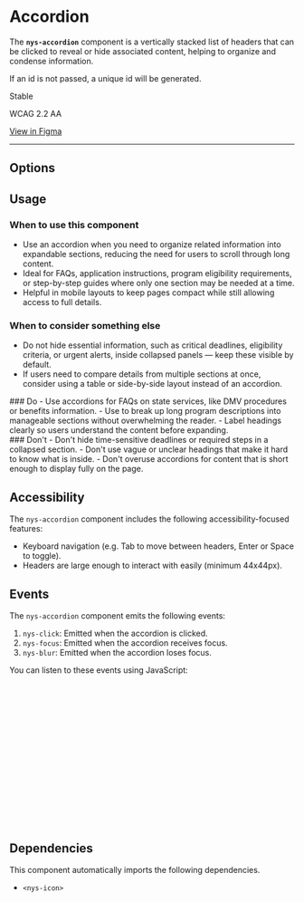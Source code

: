 
<Meta of={NysAccordionStories} title="Components/Accordion/Documentation" />

# Accordion

The **`nys-accordion`** component is a vertically stacked list of headers that can be clicked to reveal or hide associated content, helping to organize and condense information.

If an id is not passed, a unique id will be generated.

<p className="pill pill--stable">Stable</p>

<p className="pill pill--wcag">WCAG 2.2 AA</p>

<p className="pill pill--uikit">
	<a href="https://www.figma.com/design/TODO/add/url" target="_blank">View in Figma</a>
</p>

---

<Canvas of={NysAccordionStories.Basic} />

<Controls />

## Options

## Usage

### When to use this component
- Use an accordion when you need to organize related information into expandable sections, reducing the need for users to scroll through long content.
- Ideal for FAQs, application instructions, program eligibility requirements, or step-by-step guides where only one section may be needed at a time.
- Helpful in mobile layouts to keep pages compact while still allowing access to full details.

### When to consider something else
- Do not hide essential information, such as critical deadlines, eligibility criteria, or urgent alerts, inside collapsed panels — keep these visible by default.
- If users need to compare details from multiple sections at once, consider using a table or side-by-side layout instead of an accordion.

<div className="nys-grid-row nys-grid-gap-lg">
  <div className="nys-mobile-lg:nys-grid-col">
    <div className="usage-card usage-card--do">
      ### <nys-icon name="check_circle" color="var(--nys-color-success)" /> Do
      - Use accordions for FAQs on state services, like DMV procedures or benefits information.
      - Use to break up long program descriptions into manageable sections without overwhelming the reader.
      - Label headings clearly so users understand the content before expanding.
    </div>
  </div>
  <div className="nys-mobile-lg:nys-grid-col">
    <div className="usage-card usage-card--dont">
      ### <nys-icon name="error" color="var(--nys-color-danger)" /> Don't
      - Don't hide time-sensitive deadlines or required steps in a collapsed section.
      - Don't use vague or unclear headings that make it hard to know what is inside.
      - Don't overuse accordions for content that is short enough to display fully on the page.
    </div>
  </div>
</div>

## Accessibility

The `nys-accordion` component includes the following accessibility-focused features:

- Keyboard navigation (e.g. Tab to move between headers, Enter or Space to toggle).
- Headers are large enough to interact with easily (minimum 44x44px).


## Events

The `nys-accordion` component emits the following events:

1. `nys-click`: Emitted when the accordion is clicked.
2. `nys-focus`: Emitted when the accordion receives focus.
3. `nys-blur`: Emitted when the accordion loses focus.

You can listen to these events using JavaScript:

```js
// Select the accordion component
const accordion = document.querySelector("nys-accordion");

// Listen for the 'nys-click' event
accordion.addEventListener("nys-click", () => {
	console.log("Accordion clicked");
});

// Listen for the 'nys-focus' event
accordion.addEventListener("nys-focus", () => {
	console.log("Accordion is focused");
});

// Listen for the 'nys-blur' event
accordion.addEventListener("nys-blur", () => {
	console.log("Accordion lost focus");
});
```

## Dependencies

This component automatically imports the following dependencies.

- `<nys-icon>`
